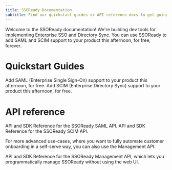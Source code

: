```yaml
---
title: SSOReady Documentation
subtitle: Find our quickstart guides or API reference docs to get going with SSOReady
---
```


Welcome to the SSOReady documentation! We're building dev tools for implementing
Enterprise SSO and Directory Sync. You can use SSOReady to add SAML and SCIM
support to your product this afternoon, for free, forever.

# Quickstart Guides

<CardGroup cols={2}>
  <Card
    title="SAML"
    icon="key-skeleton"
    href="/docs/saml-enterprise-sso/saml-quickstart"
  >
    Add SAML (Enterprise Single Sign-On) support to your product this afternoon,
    for free.
  </Card>
  <Card title="SCIM" icon="user-group" href="/docs/scim-quickstart">
    Add SCIM (Enterprise Directory Sync) support to your product this afternoon,
    for free.
  </Card>
</CardGroup>

# API reference

<CardGroup cols={2}>
  <Card title="SAML API" icon="key-skeleton" href="/docs/api-reference/saml">
    API and SDK Reference for the SSOReady SAML API.
  </Card>
  <Card title="SCIM API" icon="user-group" href="/docs/api-reference/scim">
    API and SDK Reference for the SSOReady SCIM API.
  </Card>
</CardGroup>

For more advanced use-cases, where you want to fully automate customer
onboarding in a self-serve way, you can also use the Management API:

<Card title="Management API" icon="code" href="/docs/management-api">
  API and SDK Reference for the SSOReady Management API, which lets you
  programmatically manage SSOReady without using the web UI.
</Card>

